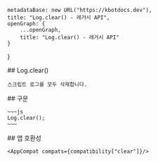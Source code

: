 
    metadataBase: new URL("https://kbotdocs.dev"),
    title: "Log.clear() - 레거시 API",
    openGraph: {
        ...openGraph,
        title: "Log.clear() - 레거시 API"
    }
}

<Section>
    ## Log.clear()

    스크립트 로그를 모두 삭제합니다.
</Section>
<Section>
    ## 구문

    ~~~js
    Log.clear();
    ~~~
</Section>
<Section>
    ## 앱 호환성

    <AppCompat compats={compatibility["clear"]}/>
</Section>